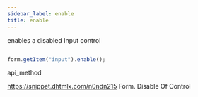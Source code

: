 ```yaml
---
sidebar_label: enable
title: enable
---
```



          


<Short>
 enables a disabled Input control






</Short>


~~~js

form.getItem("input").enable();


~~~
 api_method

<Descr>



</Descr>


 https://snippet.dhtmlx.com/n0ndn215	Form. Disable Of Control
